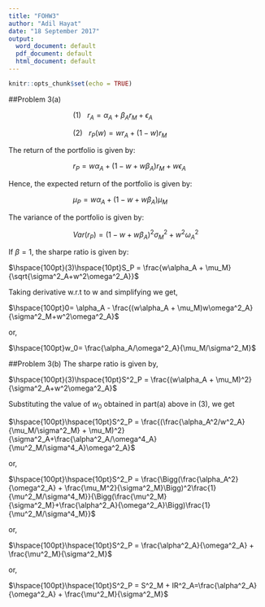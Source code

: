 ```yaml
---
title: "FOHW3"
author: "Adil Hayat"
date: "18 September 2017"
output:
  word_document: default
  pdf_document: default
  html_document: default
---
```


```r
knitr::opts_chunk$set(echo = TRUE)
```

##Problem 3(a)

$\hspace{100pt}(1)\hspace{10pt} r_A=\alpha_A + \beta_Ar_M + \epsilon_A$ 

$\hspace{100pt}(2)\hspace{10pt}r_P(w)=wr_A+(1-w)r_M$

The return of the portfolio is given by:

$\hspace{100pt}r_P = w\alpha_A + (1-w+w\beta_A)r_M + w\epsilon_A$

Hence, the expected return of the portfolio is given by:

$\hspace{100pt}\mu_P = w\alpha_A + (1-w+w\beta_A)\mu_M$

The variance of the portfolio is given by:

$\hspace{100pt}Var(r_P) = (1-w+w\beta_A)^2\sigma^2_M+ w^2\omega^2_A$

If $\beta=1$, the sharpe ratio is given by:

$\hspace{100pt}(3)\hspace{10pt}S_P = \frac{w\alpha_A + \mu_M}{\sqrt{\sigma^2_A+w^2\omega^2_A}}$

Taking derivative w.r.t to w and simplifying we get,

$\hspace{100pt}0= \alpha_A - \frac{(w\alpha_A + \mu_M)w\omega^2_A}{\sigma^2_M+w^2\omega^2_A}$

or,

$\hspace{100pt}w_0= \frac{\alpha_A/\omega^2_A}{\mu_M/\sigma^2_M}$

##Problem 3(b)
The sharpe ratio is given by,

$\hspace{100pt}(3)\hspace{10pt}S^2_P = \frac{(w\alpha_A + \mu_M)^2}{\sigma^2_A+w^2\omega^2_A}$

Substituting the value of $w_0$ obtained in part(a) above in (3), we get

$\hspace{100pt}\hspace{10pt}S^2_P = \frac{(\frac{\alpha_A^2/w^2_A}{\mu_M/\sigma^2_M} + \mu_M)^2}{\sigma^2_A+\frac{\alpha^2_A/\omega^4_A}{\mu^2_M/\sigma^4_A}\omega^2_A}$

or,

$\hspace{100pt}\hspace{10pt}S^2_P = \frac{\Bigg(\frac{\alpha_A^2}{\omega^2_A} + \frac{\mu_M^2}{\sigma^2_M}\Bigg)^2\frac{1}{\mu^2_M/\sigma^4_M}}{\Bigg(\frac{\mu^2_M}{\sigma^2_M}+\frac{\alpha^2_A}{\omega^2_A}\Bigg)\frac{1}{\mu^2_M/\sigma^4_M}}$

or,

$\hspace{100pt}\hspace{10pt}S^2_P = \frac{\alpha^2_A}{\omega^2_A} + \frac{\mu^2_M}{\sigma^2_M}$

or, 

$\hspace{100pt}\hspace{10pt}S^2_P = S^2_M + IR^2_A=\frac{\alpha^2_A}{\omega^2_A} + \frac{\mu^2_M}{\sigma^2_M}$








